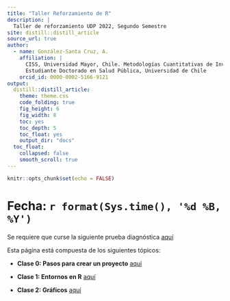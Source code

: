 ```yaml
---
title: "Taller Reforzamiento de R"
description: |
  Taller de reforzamiento UDP 2022, Segundo Semestre
site: distill::distill_article
source_url: true
author:
  - name: González-Santa Cruz, A. 
    affiliation: |
      CISS, Universidad Mayor, Chile. Metodologías Cuantitativas de Investigación, Carrera de Data Science, Universidad Mayor, Chile; 
      Estudiante Doctorado en Salud Pública, Universidad de Chile
    orcid_id: 0000-0002-5166-9121
output:
  distill::distill_article:
    theme: theme.css
    code_folding: true
    fig_height: 6
    fig_width: 8
    toc: yes
    toc_depth: 5
    toc_float: yes
    output_dir: "docs"
  toc_float:
    collapsed: false
    smooth_scroll: true
---
```


```r
knitr::opts_chunk$set(echo = FALSE)

```

# Fecha: `r format(Sys.time(), '%d %B, %Y')`

Se requiere que curse la siguiente prueba diagnóstica [aquí](proyecto.html)

Esta página está compuesta de los siguientes tópicos:

- **Clase 0: Pasos para crear un proyecto** [aquí](proyecto.html)

- **Clase 1: Entornos en R** [aquí](Clase-1.html)

- **Clase 2: Gráficos** [aquí](Clase-2.html)
